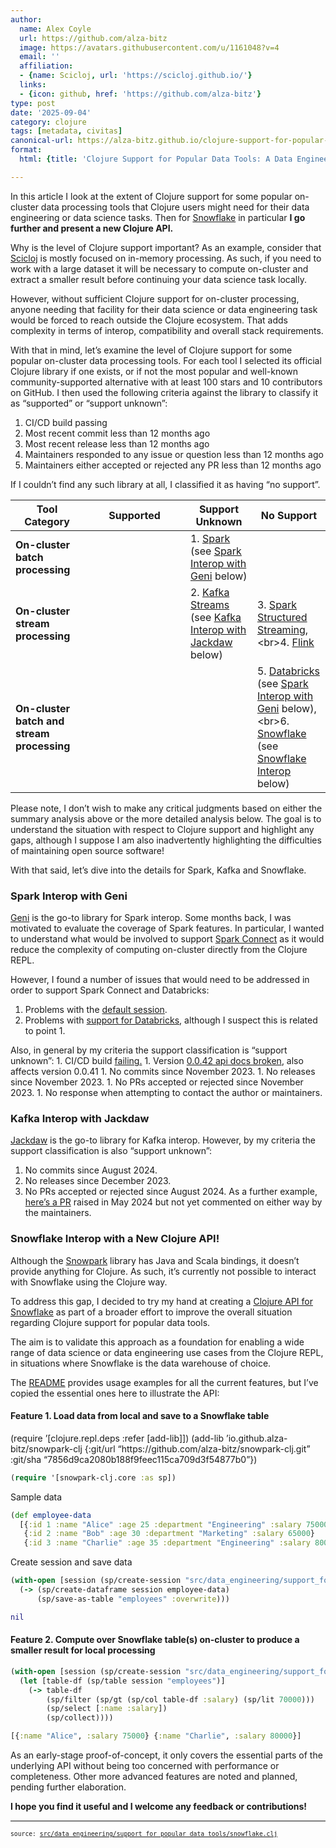 ```yaml
---
author:
  name: Alex Coyle
  url: https://github.com/alza-bitz
  image: https://avatars.githubusercontent.com/u/1161048?v=4
  email: ''
  affiliation:
  - {name: Scicloj, url: 'https://scicloj.github.io/'}
  links:
  - {icon: github, href: 'https://github.com/alza-bitz'}
type: post
date: '2025-09-04'
category: clojure
tags: [metadata, civitas]
canonical-url: https://alza-bitz.github.io/clojure-support-for-popular-data-tools
format:
  html: {title: 'Clojure Support for Popular Data Tools: A Data Engineer''s Perspective, and a New Clojure API for Snowflake'}

---
```

<style></style><style>.printedClojure .sourceCode {
  background-color: transparent;
  border-style: none;
}
</style><style>.clay-limit-image-width .clay-image {max-width: 100%}
.clay-side-by-side .sourceCode {margin: 0}
.clay-side-by-side {margin: 1em 0}
</style>
<script src="snowflake_files/md-default0.js" type="text/javascript"></script><script src="snowflake_files/md-default1.js" type="text/javascript"></script>
In this article I look at the extent of Clojure support for some popular on-cluster data processing tools that Clojure users might need for their data engineering or data science tasks. Then for [Snowflake](https://snowflake.com) in particular **I go further and present a new Clojure API.**

Why is the level of Clojure support important? As an example, consider that [Scicloj](https://scicloj.org) is mostly focused on in-memory processing. As such, if you need to work with a large dataset it will be necessary to compute on-cluster and extract a smaller result before continuing your data science task locally.

However, without sufficient Clojure support for on-cluster processing, anyone needing that facility for their data science or data engineering task would be forced to reach outside the Clojure ecosystem. That adds complexity in terms of interop, compatibility and overall stack requirements.

With that in mind, let's examine the level of Clojure support for some popular on-cluster data processing tools. For each tool I selected its official Clojure library if one exists, or if not the most popular and well-known community-supported alternative with at least 100 stars and 10 contributors on GitHub. I then used the following criteria against the library to classify it as "supported" or "support unknown":

1. CI/CD build passing
1. Most recent commit less than 12 months ago
1. Most recent release less than 12 months ago
1. Maintainers responded to any issue or question less than 12 months ago
1. Maintainers either accepted or rejected any PR less than 12 months ago

If I couldn't find any such library at all, I classified it as having "no support".

| Tool Category | Supported | Support Unknown | No Support |
|---------------|---------------------|--------------|---------------|
| **On-cluster batch processing** | | 1. [Spark](https://spark.apache.org) (see [Spark Interop with Geni](#spark_interop_with_geni) below) | |
| **On-cluster stream processing** | | 2. [Kafka Streams](https://kafka.apache.org/documentation/streams) (see [Kafka Interop with Jackdaw](#kafka_interop_with_jackdaw) below) | 3. [Spark Structured Streaming](https://spark.apache.org/streaming),\<br\>4. [Flink](https://flink.apache.org) |
| **On-cluster batch and stream processing** | | | 5. [Databricks](https://databricks.com) (see [Spark Interop with Geni](#spark_interop_with_geni) below),\<br\>6. [Snowflake](https://snowflake.com) (see [Snowflake Interop](#snowflake_interop_with_a_new_clojure_api!) below) |

Please note, I don't wish to make any critical judgments based on either the summary analysis above or the more detailed analysis below. The goal is to understand the situation with respect to Clojure support and highlight any gaps, although I suppose I am also inadvertently highlighting the difficulties of maintaining open source software!

With that said, let's dive into the details for Spark, Kafka and Snowflake.


### Spark Interop with Geni

[Geni](https://github.com/zero-one-group/geni) is the go-to library for Spark interop. Some months back, I was motivated to evaluate the coverage of Spark features. In particular, I wanted to understand what would be involved to support [Spark Connect](https://spark.apache.org/spark-connect/) as it would reduce the complexity of computing on-cluster directly from the Clojure REPL.

However, I found a number of issues that would need to be addressed in order to support Spark Connect and Databricks: 

1.  Problems with the [default session](https://github.com/zero-one-group/geni/issues/345).
1.  Problems with [support for Databricks](https://github.com/zero-one-group/geni/issues/356), although I suspect this is related to point 1.

Also, in general by my criteria the support classification is "support unknown":
1.  CI/CD build [failing.](https://github.com/zero-one-group/geni/actions)
1.  Version [0.0.42 api docs broken](https://cljdoc.org/d/zero.one/geni/0.0.42/doc/readme%20%20https://cljdoc.org/builds/73977), also affects version 0.0.41
1. No commits since November 2023.
1. No releases since November 2023.
1. No PRs accepted or rejected since November 2023.
1. No response when attempting to contact the author or maintainers.


### Kafka Interop with Jackdaw

[Jackdaw](https://github.com/FundingCircle/jackdaw) is the go-to library for Kafka interop. However, by my criteria the support classification is also "support unknown":

1. No commits since August 2024.
1. No releases since December 2023.
1. No PRs accepted or rejected since August 2024. As a further example, [here's a PR](https://github.com/FundingCircle/jackdaw/pull/374) raised in May 2024 but not yet commented on either way by the maintainers.


### Snowflake Interop with a New Clojure API!

Although the [Snowpark](https://docs.snowflake.com/en/developer-guide/snowpark/java) library has Java and Scala bindings, it doesn't provide anything for Clojure. As such, it's currently not possible to interact with Snowflake using the Clojure way.

To address this gap, I decided to try my hand at creating a [Clojure API for Snowflake](https://github.com/alza-bitz/snowflake-clj) as part of a broader effort to improve the overall situation regarding Clojure support for popular data tools.

The aim is to validate this approach as a foundation for enabling a wide range of data science or data engineering use cases from the Clojure REPL, in situations where Snowflake is the data warehouse of choice.

The [README](https://github.com/alza-bitz/snowpark-clj/blob/main/README.md) provides usage examples for all the current features, but I've copied the essential ones here to illustrate the API:


#### Feature 1. Load data from local and save to a Snowflake table

(require '[clojure.repl.deps :refer [add-lib]])
(add-lib 'io.github.alza-bitz/snowpark-clj {:git/url "https://github.com/alza-bitz/snowpark-clj.git"
                                            :git/sha "7856d9ca2080b188f9feec115ca709d3f54877b0"})


::: {.sourceClojure}
```clojure
(require '[snowpark-clj.core :as sp])
```
:::


Sample data


::: {.sourceClojure}
```clojure
(def employee-data
  [{:id 1 :name "Alice" :age 25 :department "Engineering" :salary 75000}
   {:id 2 :name "Bob" :age 30 :department "Marketing" :salary 65000}
   {:id 3 :name "Charlie" :age 35 :department "Engineering" :salary 80000}])
```
:::


Create session and save data


::: {.sourceClojure}
```clojure
(with-open [session (sp/create-session "src/data_engineering/support_for_popular_data_tools/snowflake.edn")]
  (-> (sp/create-dataframe session employee-data)
      (sp/save-as-table "employees" :overwrite)))
```
:::



::: {.printedClojure}
```clojure
nil

```
:::



#### Feature 2. Compute over Snowflake table(s) on-cluster to produce a smaller result for local processing


::: {.sourceClojure}
```clojure
(with-open [session (sp/create-session "src/data_engineering/support_for_popular_data_tools/snowflake.edn")]
  (let [table-df (sp/table session "employees")]
    (-> table-df
        (sp/filter (sp/gt (sp/col table-df :salary) (sp/lit 70000)))
        (sp/select [:name :salary])
        (sp/collect))))
```
:::



::: {.printedClojure}
```clojure
[{:name "Alice", :salary 75000} {:name "Charlie", :salary 80000}]

```
:::


As an early-stage proof-of-concept, it only covers the essential parts of the underlying API without being too concerned with performance or completeness. Other more advanced features are noted and planned, pending further elaboration.

**I hope you find it useful and I welcome any feedback or contributions!**


```{=html}
<div style="background-color:grey;height:2px;width:100%;"></div>
```



```{=html}
<div><pre><small><small>source: <a href="https://github.com/ClojureCivitas/clojurecivitas.github.io/blob/main/src/data_engineering/support_for_popular_data_tools/snowflake.clj">src/data_engineering/support_for_popular_data_tools/snowflake.clj</a></small></small></pre></div>
```
